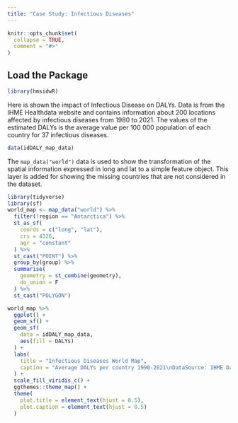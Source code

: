 ```yaml
---
title: "Case Study: Infectious Diseases"
---
```


```r
knitr::opts_chunk$set(
  collapse = TRUE,
  comment = "#>"
)
```

## Load the Package
```r
library(hmsidwR)
```

Here is shown the impact of Infectious Disease on DALYs. Data is from the IHME Healthdata website and contains information about 200 locations affected by infectious diseases from 1980 to 2021. The values of the estimated DALYs is the average value per 100 000 population of each country for 37 infectious diseases.

```r
data(idDALY_map_data)
```

The `map_data("world")` data is used to show the transformation of the spatial information expressed in long and lat to a simple feature object. This layer is added for showing the missing countries that are not considered in the dataset.
```r
library(tidyverse)
library(sf)
world_map <- map_data("world") %>%
  filter(!region == "Antarctica") %>%
  st_as_sf(
    coords = c("long", "lat"),
    crs = 4326,
    agr = "constant"
  ) %>%
  st_cast("POINT") %>%
  group_by(group) %>%
  summarise(
    geometry = st_combine(geometry),
    do_union = F
  ) %>%
  st_cast("POLYGON")
```


```r
world_map %>%
  ggplot() +
  geom_sf() +
  geom_sf(
    data = idDALY_map_data,
    aes(fill = DALYs)
  ) +
  labs(
    title = "Infectious Diseases World Map",
    caption = "Average DALYs per country 1990-2021\nDataSource: IHME Data & ggplot2::map_data"
  ) +
  scale_fill_viridis_c() +
  ggthemes::theme_map() +
  theme(
    plot.title = element_text(hjust = 0.5),
    plot.caption = element_text(hjust = 0.5)
  )
```

